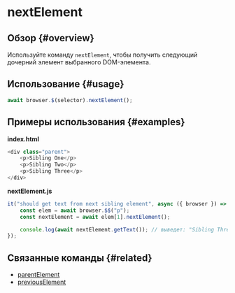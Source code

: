 # nextElement

## Обзор {#overview}

Используйте команду `nextElement`, чтобы получить следующий дочерний элемент выбранного DOM-элемента.

## Использование {#usage}

```javascript
await browser.$(selector).nextElement();
```

## Примеры использования {#examples}

**index.html**

```javascript
<div class="parent">
    <p>Sibling One</p>
    <p>Sibling Two</p>
    <p>Sibling Three</p>
</div>
```

**nextElement.js**

```javascript
it("should get text from next sibling element", async ({ browser }) => {
    const elem = await browser.$$("p");
    const nextElement = await elem[1].nextElement();

    console.log(await nextElement.getText()); // выведет: "Sibling Three"
});
```

## Связанные команды {#related}

-   [parentElement](../parentElement)
-   [previousElement](../previousElement)
